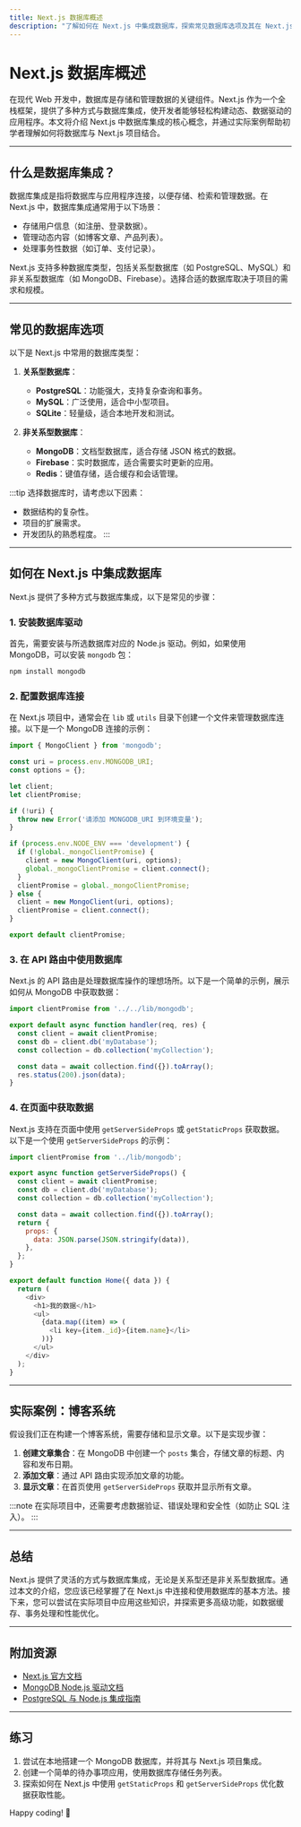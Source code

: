 ```yaml
---
title: Next.js 数据库概述
description: "了解如何在 Next.js 中集成数据库，探索常见数据库选项及其在 Next.js 项目中的应用场景。"
---
```


# Next.js 数据库概述

在现代 Web 开发中，数据库是存储和管理数据的关键组件。Next.js 作为一个全栈框架，提供了多种方式与数据库集成，使开发者能够轻松构建动态、数据驱动的应用程序。本文将介绍 Next.js 中数据库集成的核心概念，并通过实际案例帮助初学者理解如何将数据库与 Next.js 项目结合。

---

## 什么是数据库集成？

数据库集成是指将数据库与应用程序连接，以便存储、检索和管理数据。在 Next.js 中，数据库集成通常用于以下场景：

- 存储用户信息（如注册、登录数据）。
- 管理动态内容（如博客文章、产品列表）。
- 处理事务性数据（如订单、支付记录）。

Next.js 支持多种数据库类型，包括关系型数据库（如 PostgreSQL、MySQL）和非关系型数据库（如 MongoDB、Firebase）。选择合适的数据库取决于项目的需求和规模。

---

## 常见的数据库选项

以下是 Next.js 中常用的数据库类型：

1. **关系型数据库**：
   - **PostgreSQL**：功能强大，支持复杂查询和事务。
   - **MySQL**：广泛使用，适合中小型项目。
   - **SQLite**：轻量级，适合本地开发和测试。

2. **非关系型数据库**：
   - **MongoDB**：文档型数据库，适合存储 JSON 格式的数据。
   - **Firebase**：实时数据库，适合需要实时更新的应用。
   - **Redis**：键值存储，适合缓存和会话管理。

:::tip
选择数据库时，请考虑以下因素：
- 数据结构的复杂性。
- 项目的扩展需求。
- 开发团队的熟悉程度。
:::

---

## 如何在 Next.js 中集成数据库

Next.js 提供了多种方式与数据库集成，以下是常见的步骤：

### 1. 安装数据库驱动
首先，需要安装与所选数据库对应的 Node.js 驱动。例如，如果使用 MongoDB，可以安装 `mongodb` 包：

```bash
npm install mongodb
```

### 2. 配置数据库连接
在 Next.js 项目中，通常会在 `lib` 或 `utils` 目录下创建一个文件来管理数据库连接。以下是一个 MongoDB 连接的示例：

```javascript
import { MongoClient } from 'mongodb';

const uri = process.env.MONGODB_URI;
const options = {};

let client;
let clientPromise;

if (!uri) {
  throw new Error('请添加 MONGODB_URI 到环境变量');
}

if (process.env.NODE_ENV === 'development') {
  if (!global._mongoClientPromise) {
    client = new MongoClient(uri, options);
    global._mongoClientPromise = client.connect();
  }
  clientPromise = global._mongoClientPromise;
} else {
  client = new MongoClient(uri, options);
  clientPromise = client.connect();
}

export default clientPromise;
```

### 3. 在 API 路由中使用数据库
Next.js 的 API 路由是处理数据库操作的理想场所。以下是一个简单的示例，展示如何从 MongoDB 中获取数据：

```javascript
import clientPromise from '../../lib/mongodb';

export default async function handler(req, res) {
  const client = await clientPromise;
  const db = client.db('myDatabase');
  const collection = db.collection('myCollection');

  const data = await collection.find({}).toArray();
  res.status(200).json(data);
}
```

### 4. 在页面中获取数据
Next.js 支持在页面中使用 `getServerSideProps` 或 `getStaticProps` 获取数据。以下是一个使用 `getServerSideProps` 的示例：

```javascript
import clientPromise from '../lib/mongodb';

export async function getServerSideProps() {
  const client = await clientPromise;
  const db = client.db('myDatabase');
  const collection = db.collection('myCollection');

  const data = await collection.find({}).toArray();
  return {
    props: {
      data: JSON.parse(JSON.stringify(data)),
    },
  };
}

export default function Home({ data }) {
  return (
    <div>
      <h1>我的数据</h1>
      <ul>
        {data.map((item) => (
          <li key={item._id}>{item.name}</li>
        ))}
      </ul>
    </div>
  );
}
```

---

## 实际案例：博客系统

假设我们正在构建一个博客系统，需要存储和显示文章。以下是实现步骤：

1. **创建文章集合**：在 MongoDB 中创建一个 `posts` 集合，存储文章的标题、内容和发布日期。
2. **添加文章**：通过 API 路由实现添加文章的功能。
3. **显示文章**：在首页使用 `getServerSideProps` 获取并显示所有文章。

:::note
在实际项目中，还需要考虑数据验证、错误处理和安全性（如防止 SQL 注入）。
:::

---

## 总结

Next.js 提供了灵活的方式与数据库集成，无论是关系型还是非关系型数据库。通过本文的介绍，您应该已经掌握了在 Next.js 中连接和使用数据库的基本方法。接下来，您可以尝试在实际项目中应用这些知识，并探索更多高级功能，如数据缓存、事务处理和性能优化。

---

## 附加资源

- [Next.js 官方文档](https://nextjs.org/docs)
- [MongoDB Node.js 驱动文档](https://mongodb.github.io/node-mongodb-native/)
- [PostgreSQL 与 Node.js 集成指南](https://node-postgres.com/)

---

## 练习

1. 尝试在本地搭建一个 MongoDB 数据库，并将其与 Next.js 项目集成。
2. 创建一个简单的待办事项应用，使用数据库存储任务列表。
3. 探索如何在 Next.js 中使用 `getStaticProps` 和 `getServerSideProps` 优化数据获取性能。

Happy coding! 🚀